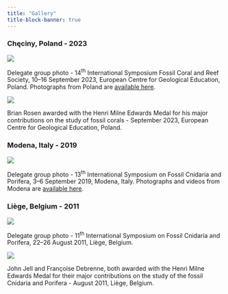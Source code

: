 ```yaml
---
title: "Gallery"
title-block-banner: true
---
```


### Chęciny, Poland - 2023

::: {.grid}

::: {.g-col-6}

![](images/poland.jpg)

Delegate group photo - 14^th^ International Symposium Fossil Coral and Reef Society, 10--16 September 2023, European Centre for Geological Education, Poland. Photographs from Poland are [available here ](https://fossilcoralreefs.com/?page_id=131).

:::

::: {.g-col-6}

![](images/brian.jpg)

Brian Rosen awarded with the Henri Milne Edwards Medal for his major contributions on the study of fossil corals - September 2023, European Centre for Geological Education, Poland.

:::

:::

### Modena, Italy - 2019

::: {.grid}

::: {.g-col-12}

![](images/modena.jpeg)

Delegate group photo - 13^th^ International Symposium on Fossil Cnidaria and Porifera, 3--6 September 2019, Modena, Italy. Photographs and videos from Modena are [available here](https://www.13thfossilcnidaria.unimore.it/photo-gallery/).

:::

::: {.g-col-0}

:::

:::

### Liège, Belgium - 2011

::: {.grid}

::: {.g-col-6}

![](images/liege.jpeg)

Delegate group photo - 11^th^ International Symposium on Fossil Cnidaria and Porifera, 22--26 August 2011, Liège, Belgium.

:::

::: {.g-col-6}

![](images/Jell_Debrenne2011.JPG)

John Jell and Françoise Debrenne, both awarded with the Henri Milne Edwards Medal for their major contributions on the study of the fossil Cnidaria and Porifera - August 2011, Liège, Belgium.

:::

:::
